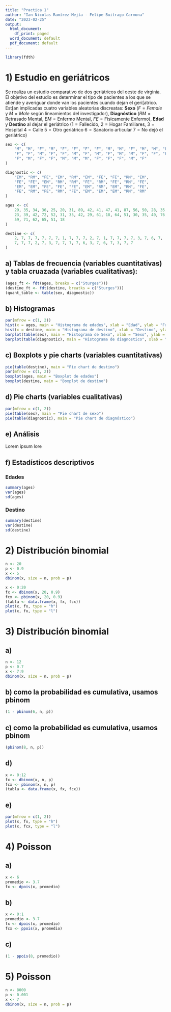 ```yaml
---
title: "Practica 1"
author: "Ian Nicolas Ramírez Mejía - Felipe Buitrago Carmona"
date: "2023-02-25"
output:
  html_document:
    df_print: paged
  word_document: default
  pdf_document: default
---
```


```r
library(fdth)
```

# 1) Estudio en geriátricos

Se realiza un estudio comparativo de dos geriátricos del oeste de virginia. El objetivo del estudio es determinar el
tipo de pacientes a los que se atiende y averiguar donde van los pacientes cuando dejan el geri[atrico. Est[an
implicadas cuatro variables aleatorias discreatas: **Sexo** ($F=Female$ y $M=Male$ según lineamientos del investigador),
**Diagnóstico** ($RM=\text{Retrasado Mental}$, $EM=\text{Enfermo Mental}$, $FE=\text{Fisicamente Enfermo}$), **Edad** y
**Destino** al dejar el geriátrico ($1=\text{Fallecido}$, $2=\text{Hogar Familiares}$, $3=\text{Hospital}$
$4=\text{Calle}$ $5=\text{Otro geriátrico}$ $6=\text{Sanatorio articular}$ $7=\text{No dejó el geriátrico}$)

```r
sex <- c(
    "M", "M", "F", "M", "F", "F", "F", "F", "M", "M", "F", "M", "M", "F",
    "F", "F", "M", "F", "F", "M", "F", "M", "F", "M", "M", "F", "F", "F",
    "F", "M", "F", "F", "M", "M", "M", "F", "F", "F", "M", "F"
)

diagnostic <- c(
    "EM", "RM", "FE", "EM", "RM", "EM", "FE", "FE", "RM", "EM",
    "FE", "FE", "EM", "RM", "RM", "FE", "RM", "FE", "RM", "FE",
    "EM", "EM", "FE", "FE", "FE", "EM", "RM", "EM", "RM", "FE",
    "FE", "RM", "FE", "RM", "FE", "EM", "EM", "EM", "RM", "RM"
)

ages <- c(
    29, 35, 34, 36, 25, 20, 31, 89, 42, 41, 47, 41, 87, 56, 50, 28, 35,
    23, 39, 42, 72, 52, 31, 35, 42, 29, 61, 18, 64, 51, 30, 35, 40, 76,
    59, 71, 62, 65, 51, 18
)

destine <- c(
    2, 7, 7, 7, 7, 7, 7, 1, 7, 7, 7, 2, 7, 1, 7, 7, 7, 7, 3, 7, 6, 7,
    7, 7, 7, 2, 7, 3, 7, 7, 7, 7, 6, 3, 7, 6, 7, 3, 7, 7
)
```

## a) Tablas de frecuencia (variables cuantitativas) y tabla cruazada (variables cualitativas):
```r
(ages_ft <- fdt(ages, breaks = c("Sturges")))
(destine_ft <- fdt(destine, breatks = c("Sturges")))
(quant_table <- table(sex, diagnostic))
```

## b) Histogramas
```r
par(mfrow = c(1, 2))
hist(x = ages, main = "Histograma de edades", xlab = "Edad", ylab = "Frecuencia")
hist(x = destine, main = "Histograma de destino", xlab = "Destino", ylab = "Frecuencia")
barplot(table(sex), main = "Histograma de Sexo", xlab = "Sexo", ylab = "Frecuencia")
barplot(table(diagnostic), main = "Histograma de diagnostico", xlab = "diagnostico", ylab = "Frecuencia")
```

## c) Boxplots y pie charts (variables cuantitativas)
```r
pie(table(destine), main = "Pie chart de destino")
par(mfrow = c(1, 2))
boxplot(ages, main = "Boxplot de edades")
boxplot(destine, main = "Boxplot de destino")
```

## d) Pie charts (variables cualitativas)
```r
par(mfrow = c(1, 2))
pie(table(sex), main = "Pie chart de sexo")
pie(table(diagnostic), main = "Pie chart de diagnóstico")
```

## e) Análisis
Lorem ipsum lore

## f) Estadísticos descriptivos

### Edades
```r
summary(ages)
var(ages)
sd(ages)
```

### Destino
```r
summary(destine)
var(destine)
sd(destine)
```

# 2) Distribución binomial
```r
n <- 20
p <- 0.9
x <- 5
dbinom(x, size = n, prob = p)

x <- 0:20
fx <- dbinom(x, 20, 0.9)
fcx <- pbinom(x, 20, 0.9)
(tabla <- data.frame(x, fx, fcx))
plot(x, fx, type = "h")
plot(x, fx, type = "l")
```

# 3) Distribución binomial
## a)
```r
n <- 12
p <- 0.7
x <- 7:9
dbinom(x, size = n, prob = p)
```

## b) como la probabilidad es cumulativa, usamos pbinom
```r
(1 - pbinom(6, n, p))
```

## c) como la probabilidad es cumulativa, usamos pbinom
```r
(pbinom(8, n, p))
```

## d)
```r
x <- 0:12
fx <- dbinom(x, n, p)
fcx <- pbinom(x, n, p)
(tabla <- data.frame(x, fx, fcx))
```

## e)
```r
par(mfrow = c(1, 2))
plot(x, fx, type = "h")
plot(x, fcx, type = "l")
```

# 4) Poisson
## a)
```r
x <- 6
promedio <- 3.7
fx <- dpois(x, promedio)
```

## b)
```r
x <- 0:1
promedio <- 3.7
fx <- dpois(x, promedio)
fcx <- ppois(x, promedio)
```

## c)
```r
(1 - ppois(8, promedio))
```

# 5) Poisson
```r
n <- 8000
p <- 0.001
x <- 7
dbinom(x, size = n, prob = p)
```
